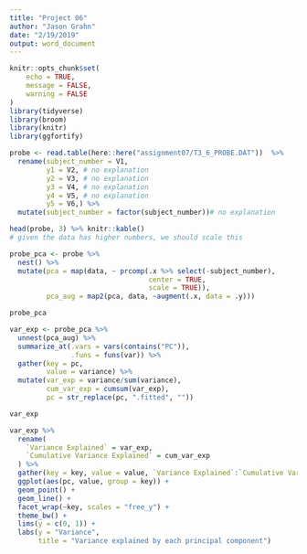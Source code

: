 ```yaml
---
title: "Project 06"
author: "Jason Grahn"
date: "2/19/2019"
output: word_document
---
```


```r
knitr::opts_chunk$set(
	echo = TRUE,
	message = FALSE,
	warning = FALSE
)
library(tidyverse)
library(broom)
library(knitr)
library(ggfortify)
```

```r
probe <- read.table(here::here("assignment07/T3_6_PROBE.DAT"))  %>% 
  rename(subject_number = V1,
         y1 = V2, # no explanation
         y2 = V3, # no explanation
         y3 = V4, # no explanation
         y4 = V5, # no explanation
         y5 = V6,) %>% 
  mutate(subject_number = factor(subject_number))# no explanation

head(probe, 3) %>% knitr::kable()
# given the data has higher numbers, we should scale this
```

```r
probe_pca <- probe %>% 
  nest() %>% 
  mutate(pca = map(data, ~ prcomp(.x %>% select(-subject_number), 
                                  center = TRUE, 
                                  scale = TRUE)),
         pca_aug = map2(pca, data, ~augment(.x, data = .y)))

probe_pca
```

```r
var_exp <- probe_pca %>% 
  unnest(pca_aug) %>% 
  summarize_at(.vars = vars(contains("PC")), 
               .funs = funs(var)) %>% 
  gather(key = pc, 
         value = variance) %>% 
  mutate(var_exp = variance/sum(variance),
         cum_var_exp = cumsum(var_exp),
         pc = str_replace(pc, ".fitted", ""))

var_exp
```

```r
var_exp %>% 
  rename(
    `Variance Explained` = var_exp,
    `Cumulative Variance Explained` = cum_var_exp
  ) %>% 
  gather(key = key, value = value, `Variance Explained`:`Cumulative Variance Explained`) %>% 
  ggplot(aes(pc, value, group = key)) + 
  geom_point() + 
  geom_line() + 
  facet_wrap(~key, scales = "free_y") +
  theme_bw() +
  lims(y = c(0, 1)) +
  labs(y = "Variance",
       title = "Variance explained by each principal component")
```



